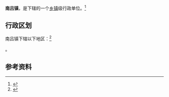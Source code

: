 {{中国乡级行政区|46/90/22/104/000}}

'''南吕镇'''，是{{PRC admin/fullname|46/90/22/104/000|3}}下辖的一个[[乡镇|乡镇]]级行政单位。<ref>{{PRC admin/ref sgc|{{PRC admin/parent|46/90/22/104/000}}}}</ref>

== 行政区划 ==

南吕镇下辖以下地区：<ref>{{PRC admin/ref sgc|46/90/22/104/000}}</ref>

{{PRC admin/children|46/90/22/104/000}}。

== 参考资料 ==

{{reflist}}

{{行政区划小作品}}
{{PRC admin/navcat|46/90/22/104/000}}